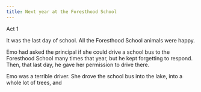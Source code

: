 ```yaml
---
title: Next year at the Foresthood School
---
```


Act 1

It was the last day of school. All the Foresthood School animals were happy. 

Emo had asked the principal if she could drive a school bus to the Foresthood School many times that year, but he kept forgetting to respond. Then, that last day, he gave her permission to drive there. 

Emo was a terrible driver. She drove the school bus into the lake, into a whole lot of trees, and 
